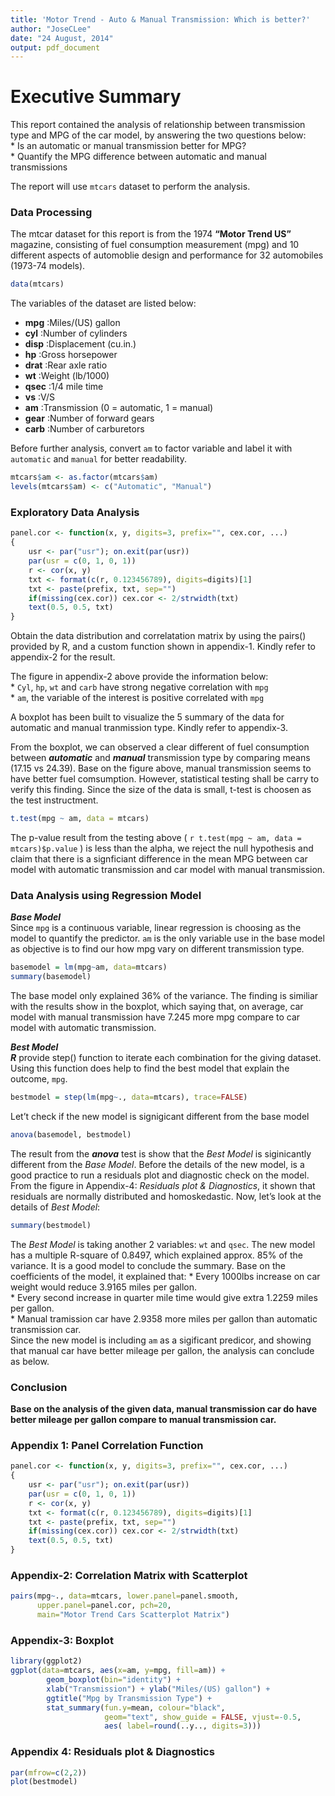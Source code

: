 ```yaml
---
title: 'Motor Trend - Auto & Manual Transmission: Which is better?'
author: "JoseCLee"
date: "24 August, 2014"
output: pdf_document
---
```

# Executive Summary   

This report contained the analysis of relationship between transmission type and MPG of the car model, by answering the two questions below:  
* Is an automatic or manual transmission better for MPG?  
* Quantify the MPG difference between automatic and manual transmissions  

The report will use ```mtcars``` dataset to perform the analysis. 
   
### Data Processing
The mtcar dataset for this report is from the 1974 __"Motor Trend US"__ magazine, consisting of fuel consumption measurement (mpg) and 10 different aspects of automoblie design and performance for 32 automobiles (1973-74 models).

```r
data(mtcars)
```
   
The variables of the dataset are listed below:

 * __mpg__      :Miles/(US) gallon  
 * __cyl__      :Number of cylinders  
 * __disp__     :Displacement (cu.in.)  
 * __hp__       :Gross horsepower  
 * __drat__     :Rear axle ratio  
 * __wt__       :Weight (lb/1000)  
 * __qsec__     :1/4 mile time  
 * __vs__       :V/S  
 * __am__       :Transmission (0 = automatic, 1 = manual)  
 * __gear__     :Number of forward gears  
 * __carb__     :Number of carburetors  

Before further analysis, convert ```am``` to factor variable and label it with ```automatic``` and ```manual``` for better readability.   
``` r
mtcars$am <- as.factor(mtcars$am)
levels(mtcars$am) <- c("Automatic", "Manual")
```

###  Exploratory Data Analysis
``` r
panel.cor <- function(x, y, digits=3, prefix="", cex.cor, ...)
{
    usr <- par("usr"); on.exit(par(usr))
    par(usr = c(0, 1, 0, 1))
    r <- cor(x, y)
    txt <- format(c(r, 0.123456789), digits=digits)[1]
    txt <- paste(prefix, txt, sep="")
    if(missing(cex.cor)) cex.cor <- 2/strwidth(txt)
    text(0.5, 0.5, txt)
}
```
   
Obtain the data distribution and  correlatation matrix by using the pairs() provided by R, and a custom function shown in appendix-1. Kindly refer to appendix-2 for the result.

The figure in appendix-2 above provide the information below:   
* ```Cyl```, ```hp```, ```wt``` and ```carb``` have strong negative correlation with ```mpg```   
* ```am```, the variable of the interest is positive correlated with ```mpg```

A boxplot has been built to visualize the 5 summary of the data for automatic and manual tranmission type. Kindly refer to appendix-3.      

From the boxplot, we can observed a clear different of fuel consumption between ___automatic___ and ___manual___ transmission type by comparing means (17.15 vs 24.39). Base on the figure above, manual transmission seems to have better fuel comsumption. However, statistical testing shall be carry to verify this finding. Since the size of the data is small, t-test is choosen as the test instructment.

``` r
t.test(mpg ~ am, data = mtcars)
```
   
The p-value result from the testing above ( `r t.test(mpg ~ am, data = mtcars)$p.value` ) is less than the alpha, we reject the null hypothesis and claim that there is a signficiant difference in the mean MPG between car model with automatic transmission and car model with manual transmission.  

### Data Analysis using Regression Model
___Base Model___    
Since ```mpg``` is a continuous variable, linear regression is choosing as the model to quantify the predictor. 
```am``` is the only variable use in the base model as objective is to find our how mpg vary on different transmission type.  
``` r
basemodel = lm(mpg~am, data=mtcars)
summary(basemodel)
```

The base model only explained 36% of the variance. The finding is similiar with the results show in the boxplot, which saying that, on average, car model with manual transmission have 7.245 more mpg compare to car model with automatic transmission. 

___Best Model___   
___R___ provide step() function to iterate each combination for the giving dataset. Using this function does help to find the best model that explain the outcome, ```mpg```.  
```r
bestmodel = step(lm(mpg~., data=mtcars), trace=FALSE)
```
Let't check if the new model is signigicant different from the base model
``` r
anova(basemodel, bestmodel)
```
The result from the ___anova___ test is show that the _Best Model_ is siginicantly different from the _Base Model_. Before the details of the new model, is a good practice to run a residuals plot and diagnostic check on the model. 
From the figure in Appendix-4: _Residuals plot & Diagnostics_, it shown that residuals are normally distributed and homoskedastic. 
Now, let's look at the details of _Best Model_:   
```r
summary(bestmodel)
```
The _Best Model_ is taking another 2 variables: ```wt``` and ```qsec```. The new model has a multiple R-square of 0.8497, which explained approx. 85% of the variance. It is a good model to conclude the summary. Base on the coefficients of the model, it explained that:
* Every 1000lbs increase on car weight would reduce 3.9165 miles per gallon.   
* Every second increase in quarter mile time would give extra 1.2259 miles per gallon.   
* Manual tramission car have 2.9358 more miles per gallon than automatic transmission car.   
Since the new model is including ```am``` as a sigificant predicor, and showing that manual car have better mileage per gallon, the analysis can conclude as below.

### Conclusion
__Base on the analysis of the given data, manual transmission car do have better mileage per gallon compare to manual transmission car.__   
   
### Appendix 1: Panel Correlation Function
``` r
panel.cor <- function(x, y, digits=3, prefix="", cex.cor, ...)
{
    usr <- par("usr"); on.exit(par(usr))
    par(usr = c(0, 1, 0, 1))
    r <- cor(x, y)
    txt <- format(c(r, 0.123456789), digits=digits)[1]
    txt <- paste(prefix, txt, sep="")
    if(missing(cex.cor)) cex.cor <- 2/strwidth(txt)
    text(0.5, 0.5, txt)
}
```

### Appendix-2: Correlation Matrix with Scatterplot   
``` r
pairs(mpg~., data=mtcars, lower.panel=panel.smooth, 
      upper.panel=panel.cor, pch=20, 
      main="Motor Trend Cars Scatterplot Matrix")
``` 
   
### Appendix-3: Boxplot
``` r
library(ggplot2)
ggplot(data=mtcars, aes(x=am, y=mpg, fill=am)) + 
        geom_boxplot(bin="identity") + 
        xlab("Transmission") + ylab("Miles/(US) gallon") + 
        ggtitle("Mpg by Transmission Type") + 
        stat_summary(fun.y=mean, colour="black", 
                     geom="text", show_guide = FALSE, vjust=-0.5, 
                     aes( label=round(..y.., digits=3)))
```
   
   
### Appendix 4: Residuals plot & Diagnostics
``` r
par(mfrow=c(2,2))    
plot(bestmodel)
```